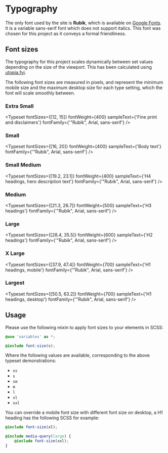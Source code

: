 
<Meta title="Style Guide/Typography" />

# Typography

The only font used by the site is **Rubik**, which is available on [Google Fonts](https://fonts.google.com/specimen/Rubik). It is a variable sans-serif font which does not support italics. This font was chosen for this project as it conveys a formal friendliness.

## Font sizes

The typography for this project scales dynamically between set values depending on the size of the viewport. This has been calculated using [utopia.fyi](https://utopia.fyi/type/calculator/?c=320,16,1.333,1240,20,1.333,5,1,&s=0.75%7C0.5%7C0.25,1.5%7C2%7C3%7C4%7C6,s-l&g=s,l,xl,12).

The following font sizes are measured in pixels, and represent the minimum mobile size and the maximum desktop size for each type setting, which the font will scale smoothly between.

### Extra Small

<Typeset
    fontSizes={[12, 15]}
    fontWeight={400}
    sampleText={'Fine print and disclaimers'}
    fontFamily={'"Rubik", Arial, sans-serif'}
/>

### Small

<Typeset
    fontSizes={[16, 20]}
    fontWeight={400}
    sampleText={'Body text'}
    fontFamily={'"Rubik", Arial, sans-serif'}
/>

### Small Medium

<Typeset
    fontSizes={[19.2, 23.1]}
    fontWeight={400}
    sampleText={'H4 headings, hero description text'}
    fontFamily={'"Rubik", Arial, sans-serif'}
/>

### Medium

<Typeset
    fontSizes={[21.3, 26.7]}
    fontWeight={500}
    sampleText={'H3 headings'}
    fontFamily={'"Rubik", Arial, sans-serif'}
/>

### Large

<Typeset
    fontSizes={[28.4, 35.5]}
    fontWeight={600}
    sampleText={'H2 headings'}
    fontFamily={'"Rubik", Arial, sans-serif'}
/>

### X Large

<Typeset
    fontSizes={[37.9, 47.4]}
    fontWeight={700}
    sampleText={'H1 headings, mobile'}
    fontFamily={'"Rubik", Arial, sans-serif'}
/>

### Largest

<Typeset
    fontSizes={[50.5, 63.2]}
    fontWeight={700}
    sampleText={'H1 headings, desktop'}
    fontFamily={'"Rubik", Arial, sans-serif'}
/>

## Usage

Please use the following mixin to apply font sizes to your elements in SCSS:

```scss
@use 'variables' as *;

@include font-size(s);
```

Where the following values are available, corresponding to the above typeset demonstrations:

-   `xs`
-   `s`
-   `sm`
-   `m`
-   `l`
-   `xl`
-   `xxl`

You can override a mobile font size with different font size on desktop, a H1 heading has the following SCSS for example:

```scss
@include font-size(xl);

@include media-query(large) {
    @include font-size(xxl);
}
```
